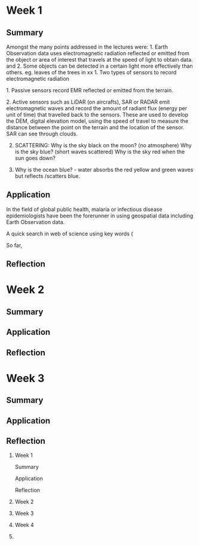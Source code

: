 # Week 1

## Summary

Amongst the many points addressed in the lectures were: 1. Earth Observation data uses electromagnetic radiation reflected or emitted from the object or area of interest that travels at the speed of light to obtain data. and 2. Some objects can be detected in a certain light more effectively than others. eg. leaves of the trees in xx 1. Two types of sensors to record electromagnetic radiation

1\. Passive sensors record EMR reflected or emitted from the terrain.

2\. Active sensors such as LiDAR (on aircrafts), SAR or RADAR emit electromagnetic waves and record the amount of radiant flux (energy per unit of time) that travelled back to the sensors. These are used to develop the DEM, digital elevation model, using the speed of travel to measure the distance between the point on the terrain and the location of the sensor. SAR can see through clouds.

2.  SCATTERING: Why is the sky black on the moon? (no atmosphere) Why is the sky blue? (short waves scattered) Why is the sky red when the sun goes down?

3.  Why is the ocean blue? - water absorbs the red yellow and green waves but reflects /scatters blue.

## Application

In the field of global public health, malaria or infectious disease epidemiologists have been the forerunner in using geospatial data including Earth Observation data.

A quick search in web of science using key words (

So far,

## Reflection

# Week 2

## Summary

## Application

## Reflection

# Week 3

## Summary

## Application

## Reflection

1.  Week 1

    Summary

    Application

    Reflection

2.  Week 2

3.  Week 3

4.  Week 4

5.  

